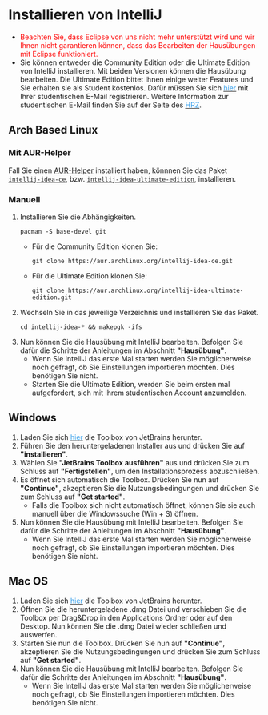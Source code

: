 # Installieren von IntelliJ

* <span style="color:red">Beachten Sie, dass Eclipse von uns nicht mehr unterstützt wird und wir Ihnen nicht garantieren können, dass das Bearbeiten der Hausübungen mit Eclipse funktioniert.</span>
* Sie können entweder die Community Edition oder die Ultimate Edition von IntelliJ installieren. Mit beiden Versionen können die Hausübung bearbeiten.
    Die Ultimate Edition bittet Ihnen einige weiter Features und Sie erhalten sie als Student kostenlos. Dafür müssen Sie sich <ins> <a href=" https://www.jetbrains.com/de-de/community/education/#students" target="_blank"><span style="color:#349eeb">hier</span></a></ins> mit Ihrer studentischen E-Mail registrieren.
    Weitere Information zur studentischen E-Mail finden Sie auf der Seite des <ins> <a href="https://www.hrz.tu-darmstadt.de/services/it_services/linux_mail/index.de.jsp" target="_blank"><span style="color:#349eeb">HRZ</span></a></ins>.

## Arch Based Linux

### Mit AUR-Helper

Fall Sie einen [AUR-Helper](https://wiki.archlinux.org/title/AUR_helpers)
installiert haben, könnnen Sie das Paket
[`intellij-idea-ce`](https://aur.archlinux.org/packages/intellij-idea-ce),
bzw. [`intellij-idea-ultimate-edition`](https://aur.archlinux.org/packages/intellij-idea-ultimate-edition),
installieren.

### Manuell 

1. Installieren Sie die Abhängigkeiten.
    ```
    pacman -S base-devel git
    ```
    * Für die Community Edition klonen Sie:
        ```
        git clone https://aur.archlinux.org/intellij-idea-ce.git
        ```
    * Für die Ultimate Edition klonen Sie:
        ```
        git clone https://aur.archlinux.org/intellij-idea-ultimate-edition.git
        ```
1. Wechseln Sie in das jeweilige Verzeichnis und installieren Sie das Paket.
    ```
    cd intellij-idea-* && makepgk -ifs
    ```
1. Nun können Sie die Hausübung mit IntelliJ bearbeiten. Befolgen Sie dafür die Schritte der Anleitungen im Abschnitt **"Hausübung"**.
    * Wenn Sie IntelliJ das erste Mal starten werden Sie möglicherweise noch gefragt, ob Sie Einstellungen importieren möchten. Dies benötigen Sie nicht.
    * Starten Sie die Ultimate Edition,
    werden Sie beim ersten mal aufgefordert,
    sich mit Ihrem studentischen Account anzumelden.

## Windows 

1. Laden Sie sich <ins> <a href="https://www.jetbrains.com/de-de/toolbox-app/" target="_blank"><span style="color:#349eeb">hier</span></a></ins> die Toolbox von JetBrains herunter. 
1. Führen Sie den heruntergeladenen Installer aus und drücken Sie auf **"installieren"**. 
1. Wählen Sie **"JetBrains Toolbox ausführen"** aus und drücken Sie zum Schluss auf **"Fertigstellen"**, um den Installationsprozess abzuschließen.
1. Es öffnet sich automatisch die Toolbox. Drücken Sie nun auf **"Continue"**, akzeptieren Sie die Nutzungsbedingungen und drücken Sie zum Schluss auf **"Get started"**. 
   * Falls die Toolbox sich nicht automatisch öffnet, können Sie sie auch manuell über die Windowssuche (Win + S) öffnen.
1. Nun können Sie die Hausübung mit IntelliJ bearbeiten. Befolgen Sie dafür die Schritte der Anleitungen im Abschnitt **"Hausübung"**.
    * Wenn Sie IntelliJ das erste Mal starten werden Sie möglicherweise noch gefragt, ob Sie Einstellungen importieren möchten. Dies benötigen Sie nicht.

## Mac OS

1. Laden Sie sich <ins> <a href="https://www.jetbrains.com/de-de/toolbox-app/" target="_blank"><span style="color:#349eeb">hier</span></a></ins> die Toolbox von JetBrains herunter.
1. Öffnen Sie die heruntergeladene .dmg Datei und verschieben Sie die Toolbox per Drag&Drop in den Applications Ordner oder auf den Desktop. Nun können Sie die .dmg Datei wieder schließen und auswerfen.
1. Starten Sie nun die Toolbox. Drücken Sie nun auf **"Continue"**, akzeptieren Sie die Nutzungsbedingungen und drücken Sie zum Schluss auf **"Get started"**. 
1. Nun können Sie die Hausübung mit IntelliJ bearbeiten. Befolgen Sie dafür die Schritte der Anleitungen im Abschnitt **"Hausübung"**.
    * Wenn Sie IntelliJ das erste Mal starten werden Sie möglicherweise noch gefragt, ob Sie Einstellungen importieren möchten. Dies benötigen Sie nicht.
